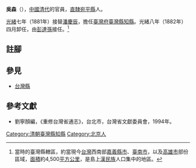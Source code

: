 '''吳森'''（{{bd|?||?|}}），[[中國|中國]][[清朝|清代]]的官員，[[直隸|直隸]][[宛平縣|宛平縣]]人。

[[光緒|光緒]]七年（1881年）接替[[潘慶辰|潘慶辰]]，擔任[[臺灣府|臺灣府]][[臺灣縣_(1684年－1887年)|臺灣縣]][[知縣|知縣]]。光緒八年（1882年）四月卸任，由[[彭達孫|彭達孫]]接任。<ref>當時的臺灣縣轄區，約當現今[[台灣|台灣]]西南部[[嘉義縣|嘉義縣]][[嘉義市|市]]、[[臺南市|臺南市]]，以及[[高雄市|高雄市]]部份區域，[[面積|面積]]約4,500[[平方|平方]][[公里|公里]]，是島上[[漢民族|漢民族]]人口集中的地區。
</ref>

==註腳==
<references/>

==參見==
*[[臺灣縣_(1684年－1887年)|台灣縣]]
==參考文獻==
*劉寧顏編，《重修台灣省通志》，台北市，台灣省文獻委員會，1994年。

{{start box}}
{{s-off}}
{{s-before|[[潘慶辰|潘慶辰]]}}
{{s-title|[[台灣府|台灣府]][[臺灣縣_(1684年－1887年)|台灣縣]][[知縣|知縣]] |1881年上任}}
{{s-after|[[彭達孫|彭達孫]]}}
{{end box}}
[[Category:清朝臺灣縣知縣|Category:清朝臺灣縣知縣]]
[[Category:北京人|Category:北京人]]